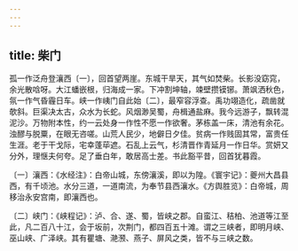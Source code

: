 ```yaml
---
---
---
```

title: 柴门
---




孤一作泛舟登瀼西〔一〕，回首望两崖。东城干旱天，其气如焚柴。长影没窈窕，余光散唅呀。大江蟠嵌根，归海成一家。下冲割坤轴，竦壁攒镆铘。萧飒洒秋色，氛一作气昏霾日车。峡一作峓门自此始〔二〕，最窄容浮查。禹功翊造化，疏凿就欹斜。巨渠决太古，众水为长蛇。风烟渺吴蜀，舟楫通盐麻。我今远游子，飘转混泥沙。万物附本性，约一云处身一作性不愿一作欲奢。茅栋盖一床，清池有余花。浊醪与脱粟，在眼无咨嗟。山荒人民少，地僻日夕佳。贫病一作贱固其常，富贵任生涯。老于干戈际，宅幸蓬荜遮。石乱上云气，杉清晋作青延月一作日华。赏妍又分外，理惬夫何夸。足了垂白年，敢居高士差。书此豁平昔，回首犹暮霞。

〔一〕瀼西：《水经注》：白帝山城，东傍瀼溪，即以为隍。《寰宇记》：夔州大昌县西，有千顷池。水分三道，一道南流，为奉节县西瀼水。《方舆胜览》：白帝城，周移治永安宫南，即瀼西也。

〔二〕峡门：《峡程记》：泸、合、遂、蜀，皆峡之郡。自蛮江、秸柏、池道等江至此，凡二百八十江，会于坂前，次荆门，都四百五十滩。谓之三峡者，即明月峡、巫山峡、广泽峡。其有瞿塘、滟滪、燕子、屏风之类，皆不与三峡之数。